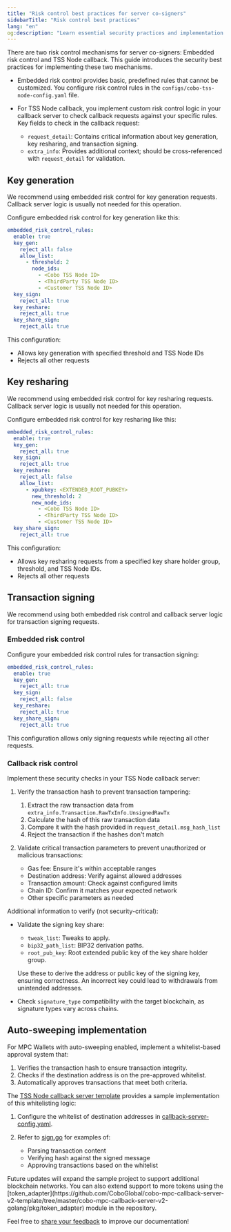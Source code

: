 ```yaml
---
title: "Risk control best practices for server co-signers"
sidebarTitle: "Risk control best practices"
lang: "en"
og:description: "Learn essential security practices and implementation guidelines for configuring risk control mechanisms in your server co-signer."
---
```


There are two risk control mechanisms for server co-signers: Embedded risk control and TSS Node callback. This guide introduces the security best practices for implementing these two mechanisms.

- Embedded risk control provides basic, predefined rules that cannot be customized. You configure risk control rules in the `configs/cobo-tss-node-config.yaml` file.

- For TSS Node callback, you implement custom risk control logic in your callback server to check callback requests against your specific rules. Key fields to check in the callback request:
     - `request_detail`: Contains critical information about key generation, key resharing, and transaction signing.
     - `extra_info`: Provides additional context; should be cross-referenced with `request_detail` for validation.

## Key generation

We recommend using embedded risk control for key generation requests. Callback server logic is usually not needed for this operation.

Configure embedded risk control for key generation like this:

```yaml
embedded_risk_control_rules:
  enable: true
  key_gen:
    reject_all: false
    allow_list:
      - threshold: 2
        node_ids:
          - <Cobo TSS Node ID>
          - <ThirdParty TSS Node ID>
          - <Customer TSS Node ID>
  key_sign:
    reject_all: true
  key_reshare:
    reject_all: true
  key_share_sign:
    reject_all: true
```

This configuration:
- Allows key generation with specified threshold and TSS Node IDs
- Rejects all other requests

## Key resharing

We recommend using embedded risk control for key resharing requests. Callback server logic is usually not needed for this operation.

Configure embedded risk control for key resharing like this:

```yaml
embedded_risk_control_rules:
  enable: true
  key_gen:
    reject_all: true
  key_sign:
    reject_all: true
  key_reshare:
    reject_all: false
    allow_list:
      - xpubkey: <EXTENDED_ROOT_PUBKEY>
        new_threshold: 2
        new_node_ids:
          - <Cobo TSS Node ID>
          - <ThirdParty TSS Node ID>
          - <Customer TSS Node ID>
  key_share_sign:
    reject_all: true
```

This configuration:
- Allows key resharing requests from a specified key share holder group, threshold, and TSS Node IDs.
- Rejects all other requests


## Transaction signing

We recommend using both embedded risk control and callback server logic for transaction signing requests.

### Embedded risk control

Configure your embedded risk control rules for transaction signing:

```yaml
embedded_risk_control_rules:
  enable: true
  key_gen:
    reject_all: true
  key_sign:
    reject_all: false
  key_reshare:
    reject_all: true
  key_share_sign:
    reject_all: true
```

This configuration allows only signing requests while rejecting all other requests.

### Callback risk control

Implement these security checks in your TSS Node callback server:

1. Verify the transaction hash to prevent transaction tampering:
   1. Extract the raw transaction data from `extra_info.Transaction.RawTxInfo.UnsignedRawTx`
   2. Calculate the hash of this raw transaction data
   3. Compare it with the hash provided in `request_detail.msg_hash_list`
   4. Reject the transaction if the hashes don't match

2. Validate critical transaction parameters to prevent unauthorized or malicious transactions:
   - Gas fee: Ensure it's within acceptable ranges
   - Destination address: Verify against allowed addresses
   - Transaction amount: Check against configured limits
   - Chain ID: Confirm it matches your expected network
   - Other specific parameters as needed

Additional information to verify (not security-critical):

- Validate the signing key share:
   - `tweak_list`: Tweaks to apply.
   - `bip32_path_list`: BIP32 derivation paths.
   - `root_pub_key`: Root extended public key of the key share holder group.

   Use these to derive the address or public key of the signing key, ensuring correctness. An incorrect key could lead to withdrawals from unintended addresses.

- Check `signature_type` compatibility with the target blockchain, as signature types vary across chains.



## Auto-sweeping implementation

For MPC Wallets with auto-sweeping enabled, implement a whitelist-based approval system that:

1. Verifies the transaction hash to ensure transaction integrity.
2. Checks if the destination address is on the pre-approved whitelist.
3. Automatically approves transactions that meet both criteria.

The [TSS Node callback server template](https://github.com/CoboGlobal/cobo-mpc-callback-server-v2-template) provides a sample implementation of this whitelisting logic:

1. Configure the whitelist of destination addresses in [callback-server-config.yaml](https://github.com/CoboGlobal/cobo-mpc-callback-server-v2-template/blob/master/cobo-mpc-callback-server-v2-golang/configs/callback-server-config.yaml).

2. Refer to [sign.go](https://github.com/CoboGlobal/cobo-mpc-callback-server-v2-template/blob/master/cobo-mpc-callback-server-v2-golang/internal/verifier/sign.go) for examples of:
   - Parsing transaction content
   - Verifying hash against the signed message
   - Approving transactions based on the whitelist

<Note>
Future updates will expand the sample project to support additional blockchain networks. You can also extend support to more tokens using the [token_adapter](https://github.com/CoboGlobal/cobo-mpc-callback-server-v2-template/tree/master/cobo-mpc-callback-server-v2-golang/pkg/token_adapter) module in the repository.
</Note>


<Tip>Feel free to [share your feedback](https://forms.zohopublic.com/cobo/form/DocumentFeedbackForm/formperma/QvLOhxJv1_JMsJ-1dleZ8Itb_7rzN-LtgvsDdxosoVI) to improve our documentation!</Tip>

